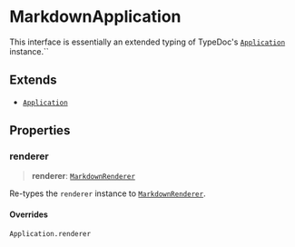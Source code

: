 # MarkdownApplication

This interface is essentially an extended typing of TypeDoc's [`Application`](https://typedoc.org/api/classes/Application.html) instance.``

## Extends

- [`Application`](https://typedoc.org/api/classes/Application.html)

## Properties

### renderer

> **renderer**: [`MarkdownRenderer`](/api-docs/Interface.MarkdownRenderer.mdx)

Re-types the `renderer` instance to [`MarkdownRenderer`](/api-docs/Interface.MarkdownRenderer.mdx).

#### Overrides

`Application.renderer`

